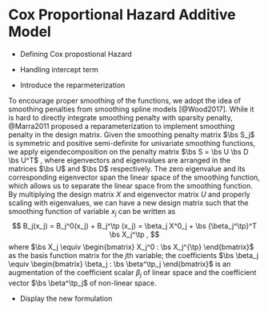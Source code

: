 # Cox Proportional Hazard Additive Model


- Defining Cox propostional Hazard

- Handling intercept term

- Introduce the reparmeterization

To encourage proper smoothing of the functions, we adopt the idea of smoothing penalties from smoothing spline models [@Wood2017].
<!-- The basic idea is to set up a smoothing penalty, described in Equation (\ref{eq:smoothpen}), in the prior density function. However, the direct integration of smoothing penalty with sparsity penalty is not obvious. -->
While it is hard to directly integrate smoothing penalty with sparsity penalty, @Marra2011 proposed a reparameterization to implement smoothing penalty in the design matrix. Given the smoothing penalty matrix $\bs S_j$ is symmetric and positive semi-definite for univariate smoothing functions, we apply eigendecomposition on the penalty matrix $\bs S = \bs U \bs D \bs U^T$ , where eigenvectors and eigenvalues are arranged in the matrices $\bs U$ and $\bs D$ respectively. The zero eigenvalue and its corresponding eigenvector span the linear space of the smoothing function, which allows us to separate the linear space from the smoothing function. By multiplying the design matrix $X$ and eigenvector matrix $U$ and properly scaling with eigenvalues, we can have a new design matrix such that the smoothing function of variable $x_j$ can be written as
$$
B_j(x_j) = B_j^0(x_j) + B_j^\tp (x_j) = \beta_j X^0_j + \bs {\beta_j^\tp}^T \bs X_j^\tp ,
$$
where $\bs X_j \equiv \begin{bmatrix} X_j^0 : \bs X_j^{\tp} \end{bmatrix}$ as the basis function matrix for the $j$th variable; the coefficients $\bs \beta_j \equiv \begin{bmatrix} \beta_j : \bs \beta^\tp_j \end{bmatrix}$ is an augmentation of the coefficient scalar $\beta_j$ of linear space and the coefficient vector $\bs \beta^\tp_j$ of non-linear space.

- Display the new formulation

